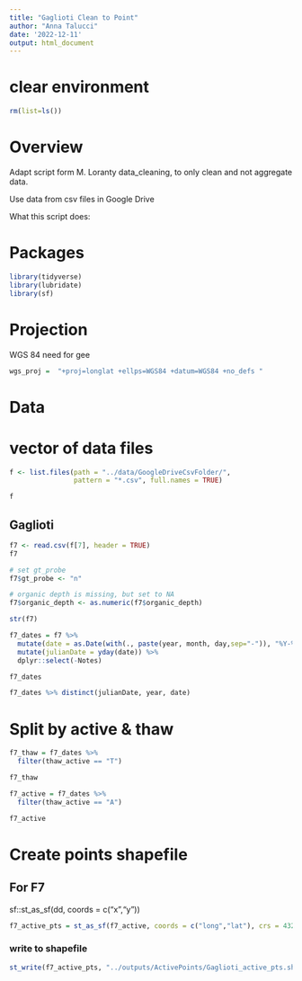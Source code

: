 ```yaml
---
title: "Gaglioti Clean to Point"
author: "Anna Talucci"
date: '2022-12-11'
output: html_document
---
```



# clear environment
```r
rm(list=ls())
```

# Overview

Adapt script form M. Loranty data_cleaning, to only clean and not aggregate data. 

Use data from csv files in Google Drive

What this script does:


# Packages

```r
library(tidyverse)
library(lubridate)
library(sf)
```
# Projection

WGS 84 need for gee
```r
wgs_proj =  "+proj=longlat +ellps=WGS84 +datum=WGS84 +no_defs "
```

# Data

# vector of data files
```r
f <- list.files(path = "../data/GoogleDriveCsvFolder/",
                pattern = "*.csv", full.names = TRUE)
```

```r
f
```



## Gaglioti

```r
f7 <- read.csv(f[7], header = TRUE)
f7
```


```r
# set gt_probe
f7$gt_probe <- "n"

# organic depth is missing, but set to NA
f7$organic_depth <- as.numeric(f7$organic_depth)
```

```r
str(f7)
```

```r
f7_dates = f7 %>%
  mutate(date = as.Date(with(., paste(year, month, day,sep="-")), "%Y-%m-%d")) %>%
  mutate(julianDate = yday(date)) %>%
  dplyr::select(-Notes) 

f7_dates
```





```r
f7_dates %>% distinct(julianDate, year, date)
```

# Split by active & thaw
```r
f7_thaw = f7_dates %>% 
  filter(thaw_active == "T") 

f7_thaw

f7_active = f7_dates %>% 
  filter(thaw_active == "A") 

f7_active
```

# Create points shapefile

## For F7
sf::st_as_sf(dd, coords = c("x","y"))
```r
f7_active_pts = st_as_sf(f7_active, coords = c("long","lat"), crs = 4326, remove = FALSE)
```


### write to shapefile
```r
st_write(f7_active_pts, "../outputs/ActivePoints/Gaglioti_active_pts.shp", driver="ESRI Shapefile")
```